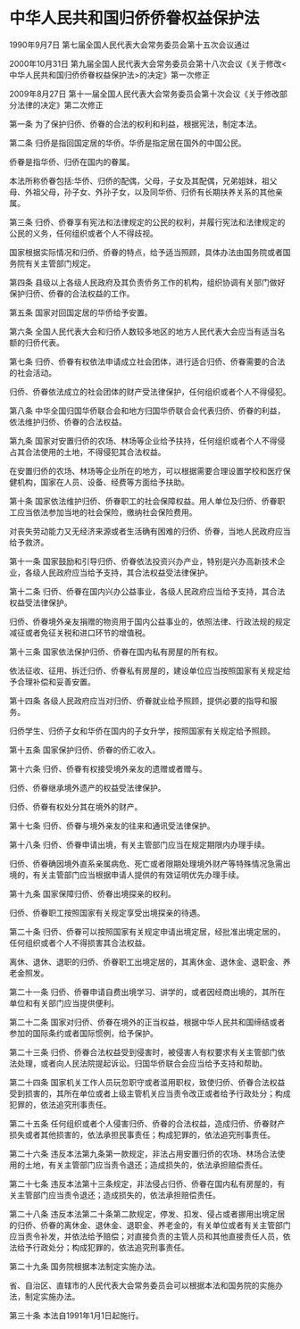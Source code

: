 # 中华人民共和国归侨侨眷权益保护法

1990年9月7日 第七届全国人民代表大会常务委员会第十五次会议通过

2000年10月31日 第九届全国人民代表大会常务委员会第十八次会议《关于修改<中华人民共和国归侨侨眷权益保护法>的决定》第一次修正

2009年8月27日 第十一届全国人民代表大会常务委员会第十次会议《关于修改部分法律的决定》第二次修正

  

第一条 为了保护归侨、侨眷的合法的权利和利益，根据宪法，制定本法。

第二条 归侨是指回国定居的华侨。华侨是指定居在国外的中国公民。

侨眷是指华侨、归侨在国内的眷属。

本法所称侨眷包括:华侨、归侨的配偶，父母，子女及其配偶，兄弟姐妹，祖父母、外祖父母，孙子女、外孙子女，以及同华侨、归侨有长期扶养关系的其他亲属。

第三条 归侨、侨眷享有宪法和法律规定的公民的权利，并履行宪法和法律规定的公民的义务，任何组织或者个人不得歧视。

国家根据实际情况和归侨、侨眷的特点，给予适当照顾，具体办法由国务院或者国务院有关主管部门规定。

第四条 县级以上各级人民政府及其负责侨务工作的机构，组织协调有关部门做好保护归侨、侨眷的合法权益的工作。

第五条 国家对回国定居的华侨给予安置。

第六条 全国人民代表大会和归侨人数较多地区的地方人民代表大会应当有适当名额的归侨代表。

第七条 归侨、侨眷有权依法申请成立社会团体，进行适合归侨、侨眷需要的合法的社会活动。

归侨、侨眷依法成立的社会团体的财产受法律保护，任何组织或者个人不得侵犯。

第八条 中华全国归国华侨联合会和地方归国华侨联合会代表归侨、侨眷的利益，依法维护归侨、侨眷的合法权益。

第九条 国家对安置归侨的农场、林场等企业给予扶持，任何组织或者个人不得侵占其合法使用的土地，不得侵犯其合法权益。

在安置归侨的农场、林场等企业所在的地方，可以根据需要合理设置学校和医疗保健机构，国家在人员、设备、经费等方面给予扶助。

第十条 国家依法维护归侨、侨眷职工的社会保障权益。用人单位及归侨、侨眷职工应当依法参加当地的社会保险，缴纳社会保险费用。

对丧失劳动能力又无经济来源或者生活确有困难的归侨、侨眷，当地人民政府应当给予救济。

第十一条 国家鼓励和引导归侨、侨眷依法投资兴办产业，特别是兴办高新技术企业，各级人民政府应当给予支持，其合法权益受法律保护。

第十二条 归侨、侨眷在国内兴办公益事业，各级人民政府应当给予支持，其合法权益受法律保护。

归侨、侨眷境外亲友捐赠的物资用于国内公益事业的，依照法律、行政法规的规定减征或者免征关税和进口环节的增值税。

第十三条 国家依法保护归侨、侨眷在国内私有房屋的所有权。

依法征收、征用、拆迁归侨、侨眷私有房屋的，建设单位应当按照国家有关规定给予合理补偿和妥善安置。

第十四条 各级人民政府应当对归侨、侨眷就业给予照顾，提供必要的指导和服务。

归侨学生、归侨子女和华侨在国内的子女升学，按照国家有关规定给予照顾。

第十五条 国家保护归侨、侨眷的侨汇收入。

第十六条 归侨、侨眷有权接受境外亲友的遗赠或者赠与。

归侨、侨眷继承境外遗产的权益受法律保护。

归侨、侨眷有权处分其在境外的财产。

第十七条 归侨、侨眷与境外亲友的往来和通讯受法律保护。

第十八条 归侨、侨眷申请出境，有关主管部门应当在规定期限内办理手续。

归侨、侨眷确因境外直系亲属病危、死亡或者限期处理境外财产等特殊情况急需出境的，有关主管部门应当根据申请人提供的有效证明优先办理手续。

第十九条 国家保障归侨、侨眷出境探亲的权利。

归侨、侨眷职工按照国家有关规定享受出境探亲的待遇。

第二十条 归侨、侨眷可以按照国家有关规定申请出境定居，经批准出境定居的，任何组织或者个人不得损害其合法权益。

离休、退休、退职的归侨、侨眷职工出境定居的，其离休金、退休金、退职金、养老金照发。

第二十一条 归侨、侨眷申请自费出境学习、讲学的，或者因经商出境的，其所在单位和有关部门应当提供便利。

第二十二条 国家对归侨、侨眷在境外的正当权益，根据中华人民共和国缔结或者参加的国际条约或者国际惯例，给予保护。

第二十三条 归侨、侨眷合法权益受到侵害时，被侵害人有权要求有关主管部门依法处理，或者向人民法院提起诉讼。归国华侨联合会应当给予支持和帮助。

第二十四条 国家机关工作人员玩忽职守或者滥用职权，致使归侨、侨眷合法权益受到损害的，其所在单位或者上级主管机关应当责令改正或者给予行政处分；构成犯罪的，依法追究刑事责任。

第二十五条 任何组织或者个人侵害归侨、侨眷的合法权益，造成归侨、侨眷财产损失或者其他损害的，依法承担民事责任；构成犯罪的，依法追究刑事责任。

第二十六条 违反本法第九条第一款规定，非法占用安置归侨的农场、林场合法使用的土地，有关主管部门应当责令退还；造成损失的，依法承担赔偿责任。

第二十七条 违反本法第十三条规定，非法侵占归侨、侨眷在国内私有房屋的，有关主管部门应当责令退还；造成损失的，依法承担赔偿责任。

第二十八条 违反本法第二十条第二款规定，停发、扣发、侵占或者挪用出境定居的归侨、侨眷的离休金、退休金、退职金、养老金的，有关单位或者有关主管部门应当责令补发，并依法给予赔偿；对直接负责的主管人员和其他直接责任人员，依法给予行政处分；构成犯罪的，依法追究刑事责任。

第二十九条 国务院根据本法制定实施办法。

省、自治区、直辖市的人民代表大会常务委员会可以根据本法和国务院的实施办法，制定实施办法。

第三十条 本法自1991年1月1日起施行。